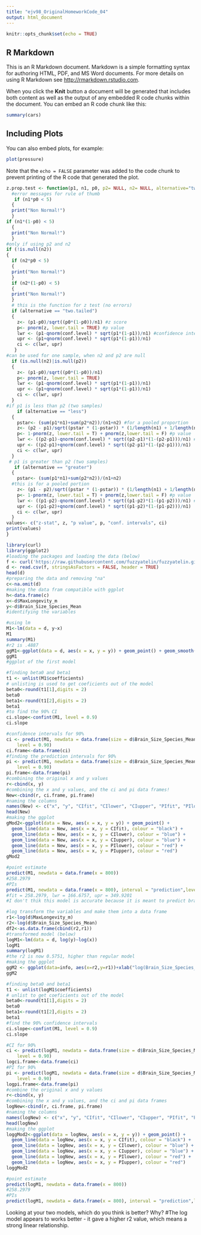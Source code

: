 ```yaml
---
title: "ejv98_OriginalHomeworkCode_04"
output: html_document
---
```


```r
knitr::opts_chunk$set(echo = TRUE)
```

## R Markdown

This is an R Markdown document. Markdown is a simple formatting syntax for authoring HTML, PDF, and MS Word documents. For more details on using R Markdown see <http://rmarkdown.rstudio.com>.

When you click the **Knit** button a document will be generated that includes both content as well as the output of any embedded R code chunks within the document. You can embed an R code chunk like this:

```r
summary(cars)
```

## Including Plots

You can also embed plots, for example:

```r
plot(pressure)
```

Note that the `echo = FALSE` parameter was added to the code chunk to prevent printing of the R code that generated the plot.

<!-- [1] Write a simple R function, Z.prop.test(), that can perform one- or two-sample Z-tests for proportion data -->

```r
z.prop.test <- function(p1, n1, p0, p2= NULL, n2= NULL, alternative="two.tailed", conf.level=0.95){
  #error messages for rule of thumb
   if (n1*p0 < 5)
  {
  print("Non Normal!")
  }
if (n1*(1-p0) < 5)
  {
  print("Non Normal!")
  }
#only if using p2 and n2
if (!is.null(n2))
{
  if (n2*p0 < 5)
  {
  print("Non Normal!")
  }
  if (n2*(1-p0) < 5)
  {
  print("Non Normal!")
  }
  # this is the function for z test (no errors)
  if (alternative == "two.tailed")
  {
    z<- (p1-p0)/sqrt((p0*(1-p0))/n1) #z score
    p<- pnorm(z, lower.tail = TRUE) #p value
    lwr <- (p1-qnorm(conf.level) * sqrt(p1*(1-p1))/n1) #confidence intervals
    upr <- (p1+qnorm(conf.level) * sqrt(p1*(1-p1))/n1)
    ci <- c(lwr, upr)
   }
#can be used for one sample, when n2 and p2 are null
  if (is.null(n2)|is.null(p2))
  {
    z<- (p1-p0)/sqrt((p0*(1-p0))/n1)
    p<- pnorm(z, lower.tail = TRUE)
    lwr <- (p1-qnorm(conf.level) * sqrt(p1*(1-p1))/n1)
    upr <- (p1+qnorm(conf.level) * sqrt(p1*(1-p1))/n1)
    ci <- c(lwr, upr)
  }
#if p1 is less than p2 (two samples)
    if (alternative == "less")
  {
    pstar<- (sum(p1*n1)+sum(p2*n2))/(n1+n2) #for a pooled proportion
    z<- (p2 - p1)/sqrt((pstar * (1-pstar)) * (1/length(n1) + 1/length(n2))) #z score
    p<- 1-pnorm(z, lower.tail = T) + pnorm(z,lower.tail = F) #p value
    lwr <- ((p2-p1)-qnorm(conf.level) * sqrt((p2-p1)*(1-(p2-p1)))/n1) # ci intervals
    upr <- ((p2-p1)+qnorm(conf.level) * sqrt((p2-p1)*(1-(p2-p1)))/n1)
    ci <- c(lwr, upr)
  }
 # p1 is greater than p2 (two samples)
   if (alternative == "greater")
  {
    pstar<- (sum(p1*n1)+sum(p2*n2))/(n1+n2) 
  #this is for a pooled portion
    z<- (p1 - p2)/sqrt((pstar * (1-pstar)) * (1/length(n1) + 1/length(n2))) #z score
    p<- 1-pnorm(z, lower.tail = T) + pnorm(z,lower.tail = F) #p value
    lwr <- ((p1-p2)-qnorm(conf.level) * sqrt((p1-p2)*(1-(p1-p2)))/n1) #ci intervals
    upr <- ((p1-p2)+qnorm(conf.level) * sqrt((p1-p2)*(1-(p1-p2)))/n1)
    ci <- c(lwr, upr)
  }
values<- c("z-stat", z, "p value", p, "conf. intervals", ci)
print(values)
}
```

<!-- [2] The dataset from Kamilar and Cooper has in it a large number of variables related to life history and body size. For this exercise, the end aim is to fit a simple linear regression model to predict longevity (MaxLongevity_m) measured in months from species’ brain size (Brain_Size_Species_Mean) measured in grams. Do the following for both longevity~brain size and log(longevity)~log(brain size): -->

```r
library(curl)
library(ggplot2)
#loading the packages and loading the data (below)
f <- curl('https://raw.githubusercontent.com/fuzzyatelin/fuzzyatelin.github.io/master/AN588_Fall21/KamilarAndCooperData.csv')
d <- read.csv(f, stringsAsFactors = FALSE, header = TRUE)
head(d)
#preparing the data and removing "na"
c<-na.omit(d) 
#making the data fram compatible with ggplot
h<-data.frame(c) 
x<-d$MaxLongevity_m 
y<-d$Brain_Size_Species_Mean 
#identifying the variables
```

```r
#using lm
M1<-lm(data = d, y~x) 
M1
summary(M1)
#r2 is .4887
ggM1<-ggplot(data = d, aes(x = x, y = y)) + geom_point() + geom_smooth(method = "lm", formula = y ~ x)
ggM1
#ggplot of the first model
```

<!-- Identify and interpret the point estimate of the slope (β1 -->
<!-- ), as well as the outcome of the test associated with the hypotheses H0: β1 -->
<!--  = 0; HA: β1 -->
<!--  ≠ 0. Also, find a 90 percent CI for the slope (β1 -->
<!-- ) parameter. -->

```r
#finding beta0 and beta1 
t1 <- unlist(M1$coefficients)
# unlisting is used to get coeficients out of the model
beta0<-round(t1[1],digits = 2)
beta0
beta1<-round(t1[2],digits = 2)
beta1
#to find the 90% CI
ci.slope<-confint(M1, level = 0.9)
ci.slope
```
<!-- Using your model, add lines for the 90 percent confidence and prediction interval bands on the plot and add a legend to differentiate between the lines. -->

```r
#confidence intervals for 90%
ci <- predict(M1, newdata = data.frame(size = d$Brain_Size_Species_Mean), interval = "confidence", 
    level = 0.90)  
ci.frame<-data.frame(ci)
#finding the prediction intervals for 90%
pi <- predict(M1, newdata = data.frame(size = d$Brain_Size_Species_Mean), interval = "prediction", 
    level = 0.90)  
pi.frame<-data.frame(pi)
#combining the original x and y values
r<-cbind(x, y) 
#combining the x and y values, and the ci and pi data frames!
New<-cbind(r, ci.frame, pi.frame)
#naming the columns
names(New) <- c("x", "y", "CIfit", "CIlower", "CIupper", "PIfit", "PIlower", "PIupper")
head(New)
#making the ggplot
gMod2<-ggplot(data = New, aes(x = x, y = y)) + geom_point() + 
  geom_line(data = New, aes(x = x, y = CIfit), colour = "black") +
  geom_line(data = New, aes(x = x, y = CIlower), colour = "blue") +
  geom_line(data = New, aes(x = x, y = CIupper), colour = "blue") +
  geom_line(data = New, aes(x = x, y = PIlower), colour = "red") +
  geom_line(data = New, aes(x = x, y = PIupper), colour = "red")
gMod2
```

<!-- [3]Produce a point estimate and associated 90 percent PI for the longevity of a species whose brain weight is 800 gm. Do you trust the model to predict observations accurately for this value of the explanatory variable? Why or why not? -->

```r
#point estimate
predict(M1, newdata = data.frame(x = 800))
#258.2979
#PIs
predict(M1, newdata = data.frame(x = 800), interval = "prediction",level = 0.90)
#fit = 258.2979, lwr = 166.6757, upr = 349.9201
#I don't thik this model is accurate because it is meant to predict brain sizes and longevity of animals with a similar brain size. 800 grams is so much more than the brain sizes in the data set,I don't think the same relationship would exist. 
```

<!-- log model -->

```r
#log transform the variables and make them into a data frame 
r1<-log(d$MaxLongevity_m)
r2<-log(d$Brain_Size_Species_Mean)
df2<-as.data.frame(cbind(r2,r1))
#transformed model (below)
logM1<-lm(data = d, log(y)~log(x))
logM1
summary(logM1)
#the r2 is now 0.5751, higher than regular model
#making the ggplot
ggM2 <- ggplot(data=info, aes(x=r2,y=r1))+xlab("log(Brain_Size_Species_Mean)")+ylab("log(MaxLongevity_m)")+ geom_point() + geom_smooth(method="lm", fullrange=TRUE)
ggM2
```

```r
#finding beta0 and beta1 
t1 <- unlist(logM1$coefficients)
# unlist to get coeficients out of the model
beta0<-round(t1[1],digits = 2)
beta0
beta1<-round(t1[2],digits = 2)
beta1
#find the 90% confidence intervals
ci.slope<-confint(M1, level = 0.9)
ci.slope
```
```r
#CI for 90%
ci <- predict(logM1, newdata = data.frame(size = d$Brain_Size_Species_Mean), interval = "confidence", 
    level = 0.90)  
logci.frame<-data.frame(ci)
#PI for 90%
pi <- predict(logM1, newdata = data.frame(size = d$Brain_Size_Species_Mean), interval = "prediction", 
    level = 0.90)  
logpi.frame<-data.frame(pi)
#combine the original x and y values
r<-cbind(x, y) 
#combining the x and y values, and the ci and pi data frames
logNew<-cbind(r, ci.frame, pi.frame)
#naming the columns
names(logNew) <- c("x", "y", "CIfit", "CIlower", "CIupper", "PIfit", "PIlower", "PIupper")
head(logNew)
#making the ggplot
loggMod2<-ggplot(data = logNew, aes(x = x, y = y)) + geom_point() + 
  geom_line(data = logNew, aes(x = x, y = CIfit), colour = "black") +
  geom_line(data = logNew, aes(x = x, y = CIlower), colour = "blue") +
  geom_line(data = logNew, aes(x = x, y = CIupper), colour = "blue") +
  geom_line(data = logNew, aes(x = x, y = PIlower), colour = "red") +
  geom_line(data = logNew, aes(x = x, y = PIupper), colour = "red")
loggMod2
```

```r
#point estimate
predict(logM1, newdata = data.frame(x = 800))
#258.2979
#PIs
predict(logM1, newdata = data.frame(x = 800), interval = "prediction",level = 0.90)
```

Looking at your two models, which do you think is better? Why?
#The log model appears to works better - it gave a higher r2 value, which means a strong linear relationship. 
